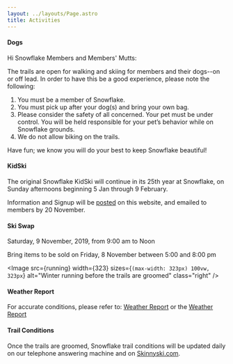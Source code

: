 ```yaml
---
layout: ../layouts/Page.astro
title: Activities
---
```



#### Dogs

Hi Snowflake Members and Members' Mutts:

The trails are open for walking and skiing for members and their dogs--on or off lead. In order to have this be a good experience, please note the following:

1. You must be a member of Snowflake.
2. You must pick up after your dog(s) and bring your own bag.
3. Please consider the safety of all concerned. Your pet must be under control. You will be held responsible for your pet’s behavior while on Snowflake grounds.
4. We do not allow biking on the trails.

Have fun; we know you will do your best to keep Snowflake beautiful!

#### KidSki

The original Snowflake KidSki will continue in its 25th year at Snowflake, on Sunday afternoons beginning 5 Jan through 9 February.

Information and Signup will be [posted](/kidski) on this website, and emailed to members by 20 November.

#### Ski Swap

Saturday, 9 November, 2019, from 9:00 am to Noon

Bring items to be sold on Friday, 8 November between 5:00 and 8:00 pm

<Image 
    src={running} 
    width={323}
    sizes={`(max-width: 323px) 100vw, 323px`}
    alt="Winter running before the trails are groomed" 
    class="right" 
/>

#### Weather Report

For accurate conditions, please refer to: [Weather Report](https://www.skinnyski.com/) or the [Weather Report](https://weather.com/weather/today/l/65587d41b383b105815fb1ce690e8c427f7f7c561ffd6671540f875597ba0078)

#### Trail Conditions

Once the trails are groomed, Snowflake trail conditions will be updated daily on our telephone answering machine <Telephone number={SNOWFLAKE_TELEPHONE} /> and on [Skinnyski.com](https//skinnyski.com/).

